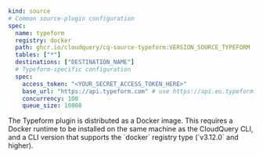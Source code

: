 
```yaml copy
kind: source
# Common source-plugin configuration
spec:
  name: typeform
  registry: docker
  path: ghcr.io/cloudquery/cq-source-typeform:VERSION_SOURCE_TYPEFORM
  tables: ["*"]
  destinations: ["DESTINATION_NAME"]
  # Typeform-specific configuration
  spec:
    access_token: "<YOUR_SECRET_ACCESS_TOKEN_HERE>"
    base_url: "https://api.typeform.com" # use https://api.eu.typeform.com for EU accounts
    concurrency: 100
    queue_size: 10000
```

<Callout type="info">
  The Typeform plugin is distributed as a Docker image. This requires a Docker runtime to be installed on the same machine as the CloudQuery CLI, and a CLI version that supports the `docker` registry type (`v3.12.0` and higher).
</Callout>